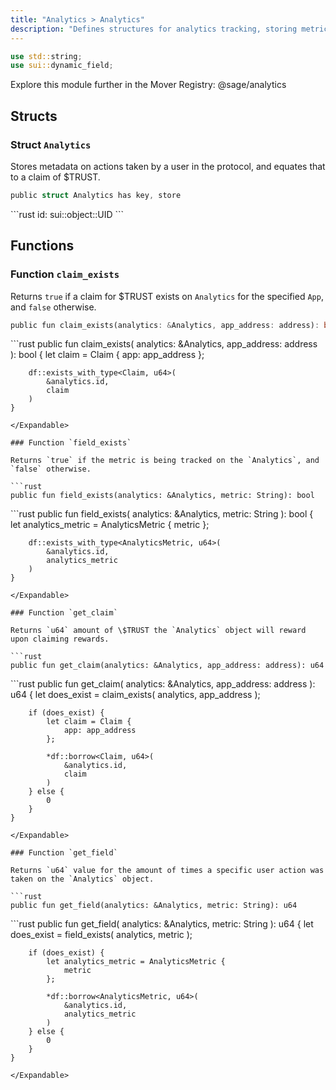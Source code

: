 ```yaml
---
title: "Analytics > Analytics"
description: "Defines structures for analytics tracking, storing metrics, and managing claimable rewards."
---
```


```rust
use std::string;
use sui::dynamic_field;
```

<Tip>
  Explore this module further in the Mover Registry: @sage/analytics
</Tip>

## Structs

### Struct `Analytics`

Stores metadata on actions taken by a user in the protocol, and equates that to a claim of \$TRUST.

```rust
public struct Analytics has key, store
```

<Expandable title="Fields">
  ```rust
  id: sui::object::UID
  ```
</Expandable>

## Functions

### Function `claim_exists`

Returns `true` if a claim for \$TRUST exists on `Analytics` for the specified `App`, and `false` otherwise.

```rust
public fun claim_exists(analytics: &Analytics, app_address: address): bool
```

<Expandable title="Implementation">
  ```rust
    public fun claim_exists(
        analytics: &Analytics,
        app_address: address
    ): bool {
        let claim = Claim {
            app: app_address
        };
  
        df::exists_with_type<Claim, u64>(
            &analytics.id,
            claim
        )
    }
  ```
</Expandable>

### Function `field_exists`

Returns `true` if the metric is being tracked on the `Analytics`, and `false` otherwise.

```rust
public fun field_exists(analytics: &Analytics, metric: String): bool
```

<Expandable title="Implementation">
  ```rust
    public fun field_exists(
        analytics: &Analytics,
        metric: String
    ): bool {
        let analytics_metric = AnalyticsMetric {
            metric
        };
  
        df::exists_with_type<AnalyticsMetric, u64>(
            &analytics.id,
            analytics_metric
        )
    }
  ```
</Expandable>

### Function `get_claim`

Returns `u64` amount of \$TRUST the `Analytics` object will reward upon claiming rewards.

```rust
public fun get_claim(analytics: &Analytics, app_address: address): u64
```

<Expandable title="Implementation">
  ```rust
    public fun get_claim(
        analytics: &Analytics,
        app_address: address
    ): u64 {
        let does_exist = claim_exists(
            analytics,
            app_address
        );
  
        if (does_exist) {
            let claim = Claim {
                app: app_address
            };
  
            *df::borrow<Claim, u64>(
                &analytics.id,
                claim
            )
        } else {
            0
        }
    }
  ```
</Expandable>

### Function `get_field`

Returns `u64` value for the amount of times a specific user action was taken on the `Analytics` object.

```rust
public fun get_field(analytics: &Analytics, metric: String): u64
```

<Expandable title="Implementation">
  ```rust
    public fun get_field(
        analytics: &Analytics,
        metric: String
    ): u64 {
        let does_exist = field_exists(
            analytics,
            metric
        );
  
        if (does_exist) {
            let analytics_metric = AnalyticsMetric {
                metric
            };
  
            *df::borrow<AnalyticsMetric, u64>(
                &analytics.id,
                analytics_metric
            )
        } else {
            0
        }
    }
  ```
</Expandable>